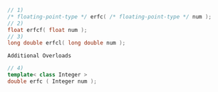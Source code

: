 ```cpp
// 1)
/* floating-point-type */ erfc( /* floating-point-type */ num );
// 2)
float erfcf( float num );
// 3)
long double erfcl( long double num );
```


`Additional Overloads`

```cpp
// 4)
template< class Integer >
double erfc ( Integer num );
```
